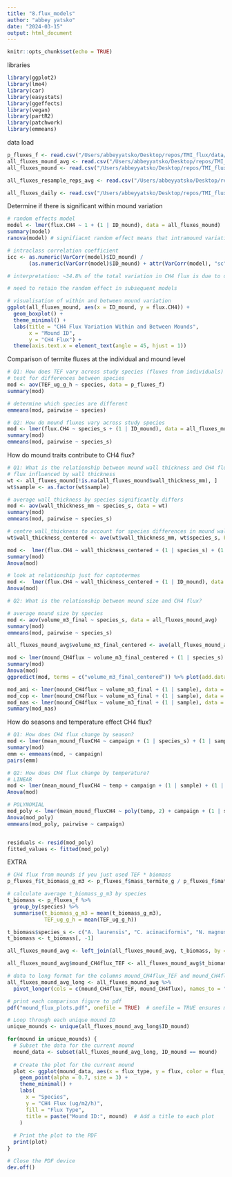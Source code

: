 ```yaml
---
title: "8.flux_models"
author: "abbey yatsko"
date: "2024-03-15"
output: html_document
---
```


```r
knitr::opts_chunk$set(echo = TRUE)
```

libraries
```r
library(ggplot2)
library(lme4)
library(car)
library(easystats)
library(ggeffects)
library(vegan)
library(partR2)
library(patchwork)
library(emmeans)
```

data load 
```r
p_fluxes_f <- read.csv("/Users/abbeyyatsko/Desktop/repos/TMI_flux/data/finalfluxes/p_fluxes_f.csv")
all_fluxes_mound_avg <- read.csv("/Users/abbeyyatsko/Desktop/repos/TMI_flux/data/finalfluxes/all_fluxes_mound_avg.csv")
all_fluxes_mound <- read.csv("/Users/abbeyyatsko/Desktop/repos/TMI_flux/data/finalfluxes/all_fluxes_mound.csv")

all_fluxes_resample_reps_avg <- read.csv("/Users/abbeyyatsko/Desktop/repos/TMI_flux/data/finalfluxes/all_fluxes_resample_reps_avg.csv")

all_fluxes_daily <- read.csv("/Users/abbeyyatsko/Desktop/repos/TMI_flux/data/finalfluxes/all_daily_fluxes.csv")
```

Determine if there is significant within mound variation 
```r
# random effects model 
model <- lmer(flux.CH4 ~ 1 + (1 | ID_mound), data = all_fluxes_mound)
summary(model)
ranova(model) # signifiacnt random effect means that intramound variation matters

# intraclass correlation coefficient 
icc <- as.numeric(VarCorr(model)$ID_mound) / 
       (as.numeric(VarCorr(model)$ID_mound) + attr(VarCorr(model), "sc")^2)

# interpretation: ~34.8% of the total variation in CH4 flux is due to differences between mounds, while ~65.2% is due to variation within mounds

# need to retain the random effect in subsequent models

# visualisation of within and between mound variation 
ggplot(all_fluxes_mound, aes(x = ID_mound, y = flux.CH4)) +
  geom_boxplot() +
  theme_minimal() +
  labs(title = "CH4 Flux Variation Within and Between Mounds",
       x = "Mound ID",
       y = "CH4 Flux") +
  theme(axis.text.x = element_text(angle = 45, hjust = 1))
```

Comparison of termite fluxes at the individual and mound level
```r
# Q1: How does TEF vary across study species (fluxes from individuals)
# test for differences between species 
mod <- aov(TEF_ug_g_h ~ species, data = p_fluxes_f)
summary(mod)

# determine which species are different
emmeans(mod, pairwise ~ species)

# Q2: How do mound fluxes vary across study species
mod <- lmer(flux.CH4 ~ species_s + (1 | ID_mound), data = all_fluxes_mound)
summary(mod)
emmeans(mod, pairwise ~ species_s)
```

How do mound traits contribute to CH4 flux? 
```r
# Q1: What is the relationship between mound wall thickness and CH4 flux? 
# flux influenced by wall thickness
wt <- all_fluxes_mound[!is.na(all_fluxes_mound$wall_thickness_mm), ]
wt$sample <- as.factor(wt$sample)

# average wall thickness by species significantly differs
mod <- aov(wall_thickness_mm ~ species_s, data = wt)
summary(mod)
emmeans(mod, pairwise ~ species_s)

# centre wall_thickness to account for species differences in mound wall thickness
wt$wall_thickness_centered <- ave(wt$wall_thickness_mm, wt$species_s, FUN = scale)

mod <-  lmer(flux.CH4 ~ wall_thickness_centered + (1 | species_s) + (1 | ID_mound), data = wt)
summary(mod)
Anova(mod)

# look at relationship just for coptotermes
mod <-  lmer(flux.CH4 ~ wall_thickness_centered + (1 | ID_mound), data = wt[wt$species_s == "C. acinaciformis",])
Anova(mod)

# Q2: What is the relationship between mound size and CH4 flux? 

# average mound size by species
mod <- aov(volume_m3_final ~ species_s, data = all_fluxes_mound_avg)
summary(mod)
emmeans(mod, pairwise ~ species_s)

all_fluxes_mound_avg$volume_m3_final_centered <- ave(all_fluxes_mound_avg$volume_m3_final, all_fluxes_mound_avg$species_s, FUN = scale)

mod <- lmer(mound_CH4flux ~ volume_m3_final_centered + (1 | species_s) + (1 | sample), data = all_fluxes_mound_avg)
summary(mod)
Anova(mod)
ggpredict(mod, terms = c("volume_m3_final_centered")) %>% plot(add.data = TRUE)

mod_ami <- lmer(mound_CH4flux ~ volume_m3_final + (1 | sample), data = all_fluxes_mound_avg[all_fluxes_mound_avg$species_s =="A. laurensis",])
mod_cop <- lmer(mound_CH4flux ~ volume_m3_final + (1 | sample), data = all_fluxes_mound_avg[all_fluxes_mound_avg$species_s =="C. acinaciformis",])
mod_nas <- lmer(mound_CH4flux ~ volume_m3_final + (1 | sample), data = all_fluxes_mound_avg[all_fluxes_mound_avg$species_s =="N. magnus",])
summary(mod_nas)
```

How do seasons and temperature effect CH4 flux?
```r
# Q1: How does CH4 flux change by season?
mod <- lmer(mean_mound_fluxCH4 ~ campaign + (1 | species_s) + (1 | sample), data = all_fluxes_seasonal_avg)
summary(mod)
emm <- emmeans(mod, ~ campaign)
pairs(emm)

# Q2: How does CH4 flux change by temperature?
# LINEAR
mod <- lmer(mean_mound_fluxCH4 ~ temp + campaign + (1 | sample) + (1 | species_s), data = all_fluxes_seasonal_avg)
Anova(mod)

# POLYNOMIAL 
mod_poly <- lmer(mean_mound_fluxCH4 ~ poly(temp, 2) + campaign + (1 | sample) + (1 | species_s), data = all_fluxes_seasonal_avg)
Anova(mod_poly)
emmeans(mod_poly, pairwise ~ campaign)


residuals <- resid(mod_poly)
fitted_values <- fitted(mod_poly)
```

EXTRA 
```r
# CH4 flux from mounds if you just used TEF * biomass 
p_fluxes_f$t_biomass_g_m3 <- p_fluxes_f$mass_termite_g / p_fluxes_f$material_volume_cm3 * 10e6

# calculate average t_biomass_g_m3 by species
t_biomass <- p_fluxes_f %>% 
  group_by(species) %>% 
  summarise(t_biomass_g_m3 = mean(t_biomass_g_m3), 
            TEF_ug_g_h = mean(TEF_ug_g_h))

t_biomass$species_s <- c("A. laurensis", "C. acinaciformis", "N. magnus")
t_biomass <- t_biomass[, -1]

all_fluxes_mound_avg <- left_join(all_fluxes_mound_avg, t_biomass, by = "species_s")

all_fluxes_mound_avg$mound_CH4flux_TEF <- all_fluxes_mound_avg$t_biomass_g_m3 *all_fluxes_mound_avg$volume_m3_final * all_fluxes_mound_avg$TEF_ug_g_h 

# data to long format for the columns mound_CH4flux_TEF and mound_CH4flux
all_fluxes_mound_avg_long <- all_fluxes_mound_avg %>% 
  pivot_longer(cols = c(mound_CH4flux_TEF, mound_CH4flux), names_to = "flux_type", values_to = "flux")

# print each comparison figure to pdf
pdf("mound_flux_plots.pdf", onefile = TRUE)  # onefile = TRUE ensures multiple plots in one PDF

# Loop through each unique mound ID
unique_mounds <- unique(all_fluxes_mound_avg_long$ID_mound)

for(mound in unique_mounds) {
  # Subset the data for the current mound
  mound_data <- subset(all_fluxes_mound_avg_long, ID_mound == mound)
  
  # Create the plot for the current mound
  plot <- ggplot(mound_data, aes(x = flux_type, y = flux, color = flux_type)) +
    geom_point(alpha = 0.7, size = 3) +
    theme_minimal() +
    labs(
      x = "Species",
      y = "CH4 Flux (ug/m2/h)",
      fill = "Flux Type",
      title = paste("Mound ID:", mound)  # Add a title to each plot
    )
  
  # Print the plot to the PDF
  print(plot)
}

# Close the PDF device
dev.off()
```
